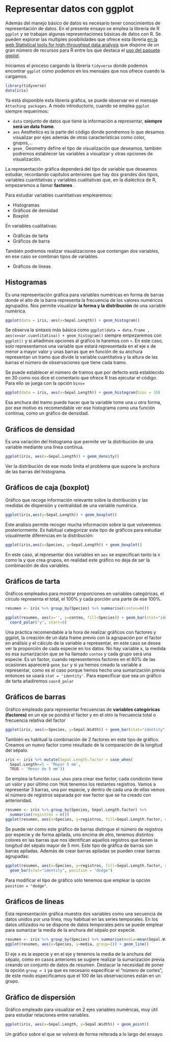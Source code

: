 # Representar datos con ggplot

Además del manejo básico de datos es necesario tener conocimientos de representación de datos. En el presente ensayo se emplea la librería de R `ggplot` y se trabajan algunas representaciones básicas de datos con R. Se pueden explorar las multiples posibilidades que ofrece esta librería [en la web Statistical tools for high-throughput data analysis](http://www.sthda.com/english/)  que dispone de un gran número de recursos para R entre los que destaca el [uso del paquete ggplot](http://www.sthda.com/english/wiki/ggplot2-essentials). 

Iniciamos el proceso cargando la librería `tidyverse` donde podemos encontrar `ggplot` como podemos en los mensajes que nos ofrece cuando la cargamos.


```{r warning=FALSE}
library(tidyverse)
data(iris)
```

Ya está disponible esta librería gráfica, se puede observar en el mensaje `Attaching packages`. A modo introductorio, cuando se emplea `ggplot` siempre requerimos:

* `data` conjunto de datos que tiene la información a representar, **siempre será un data frame**.
* `aes` Aesthetics es la parte del código donde pondremos lo que desamos visualizar por ejes además de otras características como color, grupos,...
* `geom_` Geometry define el tipo de visualización que deseamos, también podremos establecer las variables a visualizar y otras opciones de visualización.

La representación gráfica dependerá del tipo de variable que deseamos estudiar, recordando capítulos anteriores que hay dos grandes dos tipos, variables cuantitativas y variables cualitativas que, en la dialéctica de R, empezaremos a llamar **factores** .

Para estudiar variables cuantitativas emplearemos:

* Histogramas
* Gráficos de densidad
* Boxplot

En variables cualitativas:

* Gráficas de tarta 
* Gráficos de barra

También podremos realizar visualizaciones que contengan dos variables, en ese caso se combinan tipos de variables.

* Gráficos de líneas


## Histogramas

Es una representación gráfica para variables numéricas en forma de barras donde el alto de la barra representa la frecuencia de los valores numéricos agrupados. Nos permite visualizar **la forma y la distribución** de una variable numérica. 

```{r}
ggplot(data = iris, aes(x=Sepal.Length)) + geom_histogram()
```

Se observa la sintaxis más básica como `ggplot(data = data.frame , aes(x=var.cuantitativa)) + geom_histogram()` siempre empezaremos con `ggplot()` y si añadimos opciones al gráfico lo haremos con `+`. En este caso, solo representamos una variable que estará representada en el eje x de menor a mayor valor y unas barras que en función de su anchura representan un tramo que divide la variable cuantitativa y la altura de las barras el número de observaciones que tiene cada tramo. 

Se puede establecer el número de tramos que por defecto está establecido en 30 como nos dice el comentario que ofrece R tras ejecutar el código. Para ello se juega con la opción `bins=`

```{r}
ggplot(data = iris, aes(x=Sepal.Length)) + geom_histogram(bins = 10)
```

Esa anchura del tramo puede hacer que la variable tome una u otra forma, por ese motivo es recomendable ver ese histograma como una función continua, como un gráfico de densidad. 

## Gráficos de densidad

Es una variación del histograma que permite ver la distribución de una variable mediante una línea  continua.

```{r}
ggplot(iris, aes(x=Sepal.Length)) + geom_density()
```

Ver la distribución de ese modo limita el problema que supone la anchura de las barras del histograma. 

## Gráficos de caja (boxplot)

Gráfico que recoge información relevante sobre la distribución y las medidas de dispersión y centralidad de una variable numérica. 

```{r}
ggplot(iris,aes(y=Sepal.Length)) + geom_boxplot()
```

Este análisis permite recoger mucha información sobre la que volveremos posteriormente. Es habitual categorizar este tipo de gráficos para estudiar visualmente diferencias en la distribución:

```{r}
ggplot(iris,aes(x=Species, y=Sepal.Length)) + geom_boxplot()
```

En este caso, al representar dos variables en `aes` se especifican tanto la x como la y que crea grupos, en realidad este gráfico no deja de ser la combinación de dos variables. 

## Gráficos de tarta

Gráficos empleados para mostrar proporciones en variables categóricas, el circulo representa el total, el 100% y cada porción una parte de ese 100%. 

```{r}
resumen <- iris %>% group_by(Species) %>% summarise(conteo=n())

ggplot(resumen, aes(x='', y=conteo, fill=Species)) + geom_bar(stat="identity", width=1) +
  coord_polar("y", start=0)
```

Una práctica recomendable a la hora de realizar gráficos con factores y ggplot, la creación de un data frame previo con la agrupación por el factor en análisis y el cálculo de la variable a representar, en este caso se desea ver la proporción de cada especie en los datos. No hay variable x, la medida es esa sumarización que se ha llamado `conteo` y cada grupo será una especie. Es un factor, cuando representemos factores en el 80% de las ocasiones aparecerá `geom_bar` y si ya hemos creado la variable a representar, como es el caso porque hemos hecho una sumarización previa entonces se usará `stat = 'identity'`. Para especificar que sea un gráfico de tarta añadiremos  `coord_polar`

## Gráficos de barras

Gráfico empleado para representar frecuencias de **variables categóricas (factores)** en un eje se pondrá el factor y en el otro la frecuencia total o frecuencia relativa del factor

```{r}
ggplot(iris, aes(x=Species, y=Sepal.Width)) + geom_bar(stat="identity")
```

También es habitual la combinación de 2 factores en este tipo de gráfico. Creamos un nuevo factor como resultado de la comparación de la longitud del sépalo. 

```{r}
iris <- iris %>% mutate(Sepal.Length.factor = case_when(
  Sepal.Length>=5 ~ 'Mayor 5 mm',
  TRUE ~ 'Menor de 5 mm'))
```

Se emplea la función `case_when` para crear ese factor, cada condición tiene un valor y por último con `TRUE` tenemos los restantes registros. Vamos a representar 3 barras, una por especie, y dentro de cada una de ellas vemos el número de registros separada por ese factor que se ha creado con anterioridad. 

```{r}
resumen <- iris %>% group_by(Species, Sepal.Length.factor) %>% 
  summarise(registros = n())
ggplot(resumen, aes(x=Species, y=registros, fill=Sepal.Length.factor, color=Sepal.Length.factor)) + geom_bar(stat="identity")
```

Se puede ver como este gráfico de barras distingue el número de registros por especie y de forma apilada, uno encima de otro, tenemos distintos colores en las barras que nos identifican aquellos registros que tienen la longitud del sépalo mayor de 5 mm. Este tipo de gráfica de barras son barras apiladas. Además de crear barras apiladas se pueden crear barras agrupadas:

```{r}
ggplot(resumen, aes(x=Species, y=registros, fill=Sepal.Length.factor, color=Sepal.Length.factor)) + 
  geom_bar(stat="identity", position = "dodge")
```

Para modificar el tipo de gráfico sólo tenemos que emplear la opción ` position = "dodge"`.


## Gráficos de líneas

Esta representación gráfica muestra dos variables como una secuencia de datos unidos por una línea, muy habitual en las series temporales. En los datos utilizados no se dispone de datos temporales pero se puede emplear para sumarizar la media de la anchura del sépalo por especie. 


```{r}
resumen <- iris %>% group_by(Species) %>% summarise(media=mean(Sepal.Width))
ggplot(resumen, aes(x=Species, y=media, group=1)) + geom_line()
```


El eje x es la especie y en el eje y tenemos la media de la anchura del sépalo, como en casos anteriores se sugiere realizar la sumarización previa creando un conjunto de datos de resumen. Destacar la necesidad de poner la opción `group = 1` ya que es necesario especificar el "número de cortes", de este modo especificamos que el 100 de las observaciones están en un grupo. 

## Gráfico de dispersión

Gráfico empleado para visualizar en 2 ejes variables numéricas, muy útil para estudiar relaciones entre variables. 

```{r}
ggplot(iris, aes(x=Sepal.Length, y=Sepal.Width)) + geom_point()
```

Un gráfico sobre el que se volverá de forma reiterada a lo largo del ensayo. 

